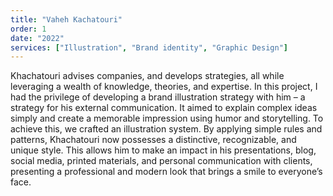 ```yaml
---
title: "Vaheh Kachatouri"
order: 1
date: "2022"
services: ["Illustration", "Brand identity", "Graphic Design"]
---
```


Khachatouri advises companies, and develops strategies, all while leveraging a
wealth of knowledge, theories, and expertise. In this project, I had the
privilege of developing a brand illustration strategy with him – a strategy for
his external communication. It aimed to explain complex ideas simply and create
a memorable impression using humor and storytelling. To achieve this, we crafted
an illustration system. By applying simple rules and patterns, Khachatouri now
possesses a distinctive, recognizable, and unique style. This allows him to make
an impact in his presentations, blog, social media, printed materials, and
personal communication with clients, presenting a professional and modern look
that brings a smile to everyone’s face.

